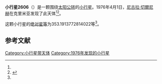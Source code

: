 {{Infobox planet
| bgcolour = #FFFFC0
| name = 2606 Odessa
| symbol = 
| image = 
| caption = 
| discovery = yes
| discovery_ref = 
| discoverer = [[尼古拉·切爾尼赫|尼古拉·切爾尼赫]]
| discovery_site = [[克里米亚|克里米亚]] 
| discovered = 1976年4月1日
| designations = yes
| mp_name = 
| named_after = 
| alt_names = 1976 GX2/ 1955 VE
| mp_category = [[主带小行星|主带小行星]]
| orbit_ref = <ref name="a">[http://ssd.jpl.nasa.gov/sbdb.cgi?sstr=2606 2606 Odessa] {{Wayback|url=http://ssd.jpl.nasa.gov/sbdb.cgi?sstr=2606 |date=20140830224403 }}，小行星數據庫瀏覽器（JPL Small-Body Database Browser）－[[美国国家航空航天局|美国国家航空航天局]]喷气推进实验室</ref>
| epoch = 2456400.5 (2013年4月18日更新)
| aphelion = {{convert|3.487888865322568|AU|km|3|abbr=on|lk=out}}
| perihelion = {{convert|2.032363714932539|AU|km|3|abbr=on}}
| semimajor = {{convert|2.760126290127554|AU|km|3|abbr=on}}
| eccentricity = 0.263670028
| period = 1674.911473 [[日|日]]<br />4.59[[儒略年|儒略年]]
| avg_speed = 
| inclination = 12.44744107097822
| asc_node = 197.3323382385145
| mean_anomaly = 
| arg_peri = 353.1913772814022
| satellites = 
| physical_characteristics = yes
| dimensions = 
| mass = 
| density = 
| surface_grav = 
| escape_velocity = 
| sidereal_day = 
| axial_tilt = 
| pole_ecliptic_lat = 
| pole_ecliptic_lon = 
| albedo = 
| temperatures= 
| temp_name1 = 
| mean_temp_1 = 
| max_temp_1 = 
| temp_name2 = 
| max_temp_2 = 
| spectral_type = 
| abs_magnitude = 353.1913772814022
}}

'''小行星2606'''（{{lang-en|2606 Odessa}}）是一颗围绕[[太阳|太阳]][[公转|公转]]的[[小行星|小行星]]。1976年4月1日，[[尼古拉·切爾尼赫|尼古拉·切爾尼赫]]在克里米亚发现了此天体<ref name="a" /><ref>{{cite news|title=小行星列表|url=http://cfa-www.harvard.edu/iau/lists/NumberedMPs.txt|accessdate=2013-07-08|newspaper=哈佛大学|archive-date=2008-05-17|archive-url=https://web.archive.org/web/20080517010638/http://cfa-www.harvard.edu/iau/lists/NumberedMPs.txt|dead-url=no}}</ref>。

这颗小行星的[[绝对星等|绝对星等]]为353.1913772814022等<ref name="a" />。

==参考文献==
{{reflist}}
{{Minor Planet Number|[[小行星2605|小行星2605]]|[[小行星2607|小行星2607]]}}

{{小天体}}

[[Category:小行星带天体|Category:小行星带天体]]
[[Category:1976年发现的小行星|Category:1976年发现的小行星]]

{{asteroid-stub}}